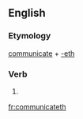 ==English==

===Etymology===
[[communicate]] + [[-eth]]

===Verb===
{{en-verb form}}

# {{en-archaic third-person singular of|communicate}}

[[fr:communicateth]]
